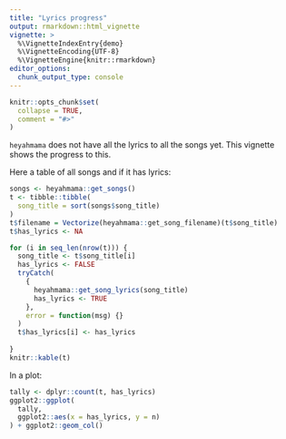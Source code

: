 ```yaml
---
title: "Lyrics progress"
output: rmarkdown::html_vignette
vignette: >
  %\VignetteIndexEntry{demo}
  %\VignetteEncoding{UTF-8}
  %\VignetteEngine{knitr::rmarkdown}
editor_options: 
  chunk_output_type: console
---
```


```r
knitr::opts_chunk$set(
  collapse = TRUE,
  comment = "#>"
)
```

`heyahmama` does not have all the lyrics to all the songs yet.
This vignette shows the progress to this.

Here a table of all songs and if it has lyrics:

```r
songs <- heyahmama::get_songs()
t <- tibble::tibble(
  song_title = sort(songs$song_title)
)
t$filename = Vectorize(heyahmama::get_song_filename)(t$song_title)
t$has_lyrics <- NA

for (i in seq_len(nrow(t))) {
  song_title <- t$song_title[i]
  has_lyrics <- FALSE
  tryCatch(
    {
      heyahmama::get_song_lyrics(song_title)
      has_lyrics <- TRUE
    },
    error = function(msg) {}
  )
  t$has_lyrics[i] <- has_lyrics
    
}
knitr::kable(t)
```

In a plot:

```r
tally <- dplyr::count(t, has_lyrics)
ggplot2::ggplot(
  tally,
  ggplot2::aes(x = has_lyrics, y = n)
) + ggplot2::geom_col()
```
